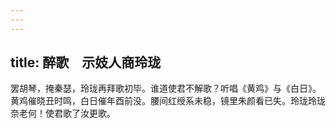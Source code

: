 ```yaml
---
---
---
```

title: 醉歌　示妓人商玲珑
---



罢胡琴，掩秦瑟，玲珑再拜歌初毕。谁道使君不解歌？听唱《黄鸡》与《白日》。黄鸡催晓丑时鸣，白日催年酉前没。腰间红绶系未稳，镜里朱颜看已失。玲珑玲珑奈老何！使君歌了汝更歌。